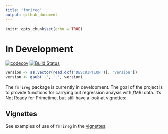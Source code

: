 ```yaml
---
title: "fmrireg"
output: github_document
---
```


```r
knitr::opts_chunk$set(echo = TRUE)
```

# In Development

[![codecov](https://codecov.io/gh/fmrireg/NA/branch/master/graph/badge.svg)](https://codecov.io/github/bbuchsbaum/fmrireg?branch=master)
[![Build Status](https://travis-ci.org/fmrireg/NA.svg?branch=master)](https://travis-ci.org/bbuchsbaum/fmrireg)

```r
version <- as.vector(read.dcf('DESCRIPTION')[, 'Version'])                                                                 
version <- gsub('-', '.', version)                                                                                      
```        


The `fmrireg` package is currently in development. The goal of the project is to provide functions for carrying out regression anaysis with *f*MRI data. It's Not Ready for Primetime, but still have a look at vignettes:

## Vignettes

See examples of use of `fmrireg` in the [vignettes](https://bbuchsbaum.github.io/fmrireg/articles/index.html).

